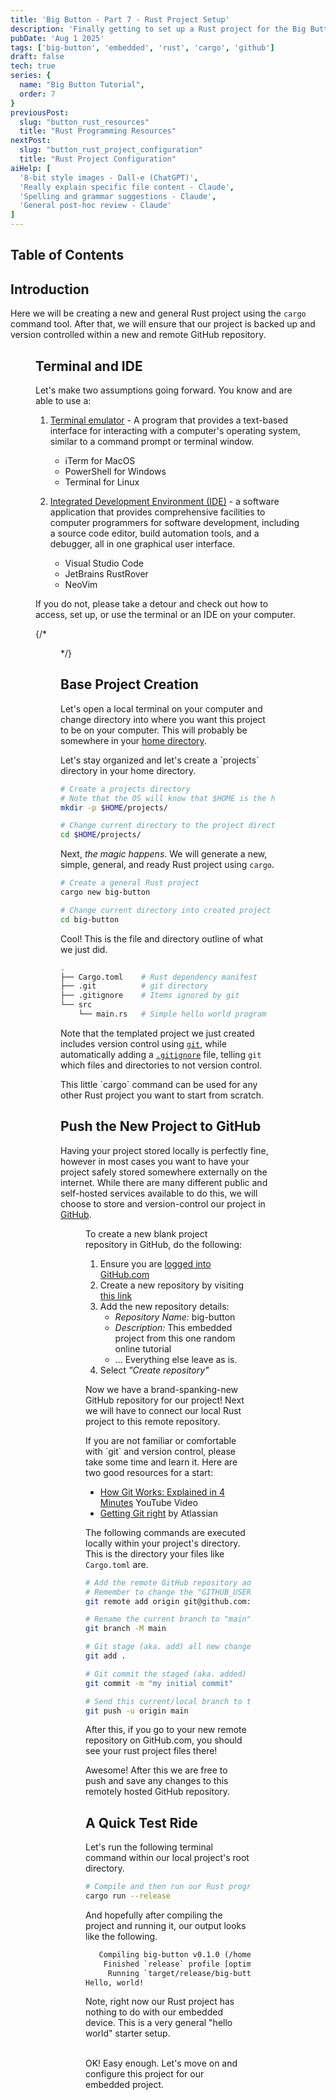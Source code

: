 ```yaml
---
title: 'Big Button - Part 7 - Rust Project Setup'
description: 'Finally getting to set up a Rust project for the Big Button'
pubDate: 'Aug 1 2025'
tags: ['big-button', 'embedded', 'rust', 'cargo', 'github']
draft: false
tech: true
series: {
  name: "Big Button Tutorial",
  order: 7
}
previousPost:
  slug: "button_rust_resources"
  title: "Rust Programming Resources"
nextPost: 
  slug: "button_rust_project_configuration"
  title: "Rust Project Configuration"
aiHelp: [
  '8-bit style images - Dall-e (ChatGPT)',
  'Really explain specific file content - Claude',
  'Spelling and grammar suggestions - Claude',
  'General post-hoc review - Claude'
]
---
```


## Table of Contents

## Introduction

<Tag color="green" txt="💻 HACKER" /> Here we will be creating a new and general Rust project using the `cargo`
command tool. After that, we will ensure that our project is backed up
and version controlled within a new and remote GitHub repository.

<Figure
  src={rocket_rust}
  caption="Let's get this Rust thing going!"
  url="https://youtu.be/dao2to00mro?si=GQxGcaUS-SbW55-s"
/>

## Terminal and IDE

Let's make two assumptions going forward. You know and are able to use a:

1. [Terminal emulator](https://en.wikipedia.org/wiki/Terminal_emulator) - A program that provides
   a text-based interface for interacting with a computer's operating system, similar to a
   command prompt or terminal window.

    - iTerm for MacOS
    - PowerShell for Windows
    - Terminal for Linux

2. [Integrated Development Environment (IDE)](https://en.wikipedia.org/wiki/Integrated_development_environment) - 
   a software application that provides comprehensive facilities to computer programmers for
   software development, including a source code editor, build automation tools, and a debugger,
   all in one graphical user interface.

    - Visual Studio Code
    - JetBrains RustRover
    - NeoVim

If you do not, please take a detour and check out how to access, set up,
or use the terminal or an IDE on your computer.

{/*
<Figure
  src={detour}
  url="https://www.safetysign.com/detour-signs"
/>
*/}

## Base Project Creation

Let's open a local terminal on your computer and change directory into where you want this project to
be on your computer. This will probably be somewhere in your
[home directory](https://en.wikipedia.org/wiki/Home_directory).

<Aside variant="tip">
  Let's stay organized and let's create a `projects` directory in your home directory.
</Aside>

```sh
# Create a projects directory
# Note that the OS will know that $HOME is the home directory location
mkdir -p $HOME/projects/

# Change current directory to the project directory
cd $HOME/projects/
```

Next, *the magic happens*. We will generate a new, simple, general, and ready Rust project
using `cargo`.

```sh
# Create a general Rust project
cargo new big-button

# Change current directory into created project directory
cd big-button
```

Cool! This is the file and directory outline of what we just did.

```sh frame="none"
.
├── Cargo.toml    # Rust dependency manifest
├── .git          # git directory
├── .gitignore    # Items ignored by git
└── src
    └── main.rs   # Simple hello world program
```

Note that the templated project we just created includes version control using
[`git`](https://git-scm.com/), while automatically adding a [`.gitignore`](https://www.atlassian.com/git/tutorials/saving-changes/gitignore)
file, telling `git` which files and directories to not version control.

<Aside variant="note">
  This little `cargo` command can be used for any other Rust project you want to
  start from scratch.
</Aside>


## Push the New Project to GitHub

Having your project stored locally is perfectly fine, however in most cases you
want to have your project safely stored somewhere externally on the internet. While there
are many different public and self-hosted services available to do this,
we will choose to store and version-control our project in [GitHub](https://github.com/).

<Figure
  src={github_octocat}
  caption="GitHub.com Source Control Mascot: Octocat"
  url="https://github.com/"
/>

To create a new blank project repository in GitHub, do the following:

1. Ensure you are [logged into GitHub.com](https://github.com/login)
2. Create a new repository by visiting [this link](https://github.com/new)
3. Add the new repository details:
    - *Repository Name:* big-button
    - *Description:* This embedded project from this one random online tutorial
    - ... Everything else leave as is.
4. Select *"Create repository"*

Now we have a brand-spanking-new GitHub repository for our project! Next we will
have to connect our local Rust project to this remote repository.

<Aside variant="tip">
  If you are not familiar or comfortable with `git` and version control, please
  take some time and learn it. Here are two good resources for a start: 
    
  - [How Git Works: Explained in 4 Minutes](https://youtu.be/e9lnsKot_SQ?si=mXqyK2ph1aDsT2F3) YouTube Video
  - [Getting Git right](https://www.atlassian.com/git) by Atlassian
</Aside>

The following commands are executed locally within your project's directory. This is the
directory your files like `Cargo.toml` are.

```sh
# Add the remote GitHub repository address as a connection
# Remember to change the "GITHUB_USERNAME" part
git remote add origin git@github.com:GITHUB_USERNAME/big-button.git

# Rename the current branch to "main" (some people prefer this)
git branch -M main

# Git stage (aka. add) all new changes, files, and directories
git add .

# Git commit the staged (aka. added) changes, files, and directories to the current git branch (main)
git commit -m "my initial commit"

# Send this current/local branch to the remote GitHub.com repository
git push -u origin main
```

After this, if you go to your new remote repository on GitHub.com, you should see your
rust project files there!

Awesome! After this we are free to push and save any changes to this remotely hosted
GitHub repository.

## A Quick Test Ride

Let's run the following terminal command within our local project's root directory.

```sh
# Compile and then run our Rust program, optimizing for release
cargo run --release
```

And hopefully after compiling the project and running it,
our output looks like the following.

```txt frame="none"
   Compiling big-button v0.1.0 (/home/you/projects/big-button)
    Finished `release` profile [optimized] target(s) in 0.09s
     Running `target/release/big-button`
Hello, world!
```

Note, right now our Rust project has nothing to do with our embedded
device. This is a very general "hello world" starter setup.

<br/>
<ViewCodeButton href="https://github.com/ismet55555/big-button-tutorial/tree/part-7-project-setup" />
<span class="block text-center text-accentColor font-bold">
  OK! Easy enough. Let's move on and configure this project for our embedded project.
</span>
